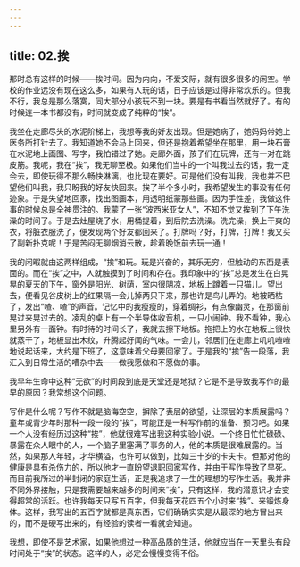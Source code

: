 ```yaml
---
---
---
```

title: 02.挨
---




那时总有这样的时候——挨时间。因为内向，不爱交际，就有很多很多的闲空。学校的作业远没有现在这么多，如果有人玩的话，日子应该是过得非常欢乐的。但我不行，我总是那么落寞，同大部分小孩玩不到一块。要是有书看当然就好了。有的时候连一本书都没有，时间就变成了纯粹的“挨”。

我坐在走廊尽头的水泥阶梯上，我想等我的好友出现。但是她病了，她妈妈带她上医务所打针去了。我知道她不会马上回来，但还是抱着希望坐在那里，用一块石膏在水泥地上画图、写字，我怕错过了她。走廊外面，孩子们在玩牌，还有一对在跳皮筋。我呢，我在“挨”，我无聊至极。如果他们当中的一个叫我过去的话，我一定会去，即使玩得不那么畅快淋漓，也比现在要好。可是他们没有叫我，我也并不巴望他们叫我，我只盼我的好友快回来。挨了半个多小时，我希望发生的事没有任何迹象。于是失望地回家，找出图画本，用透明纸蒙那些画。因为手性差，我做这件事的时候总是全神贯注的。我蒙了一张“波西米亚女人”，不知不觉又挨到了下午洗澡的时间了。于是去灶屋烧了水，用桶提着，到后院去洗澡。洗完澡，换上干爽的衣，将脏衣服洗了，便发现两个好友都回来了。打牌吗？好，打牌，打牌！我又买了副新扑克呢！于是苦闷无聊烟消云散，趁着晚饭前去玩一通！

我的闲暇就由这两样组成，“挨”和玩。玩是兴奋的，其乐无穷，但触动的东西是表面的。而在“挨”之中，人就触摸到了时间和存在。我印象中的“挨”总是发生在白晃晃的夏天的下午，窗外是阳光、树荫，室内很阴凉，地板上蹲着一只猫儿。望出去，便看见谷皮树上的红果隔一会儿掉两只下来，那也许是鸟儿弄的。地被晒枯了，发出“喳、喳”的声音。记忆中的我瘦瘦的，穿着绸衫，有点像幽灵，在那窗前晃过来晃过去的。凌乱的桌上有一个半导体收音机，一只小闹钟。我不看钟，我心里另外有一面钟。有时待的时间长了，我就去擦下地板。拖把上的水在地板上很快就蒸干了，地板显出木纹，升腾起好闻的气味。一会儿，邻居们在走廊上叽叽喳喳地说起话来，大约是下班了，这意味着父母要回家了。于是我的“挨”告一段落，我汇入到日常生活的嘈杂中去——做我愿做和不愿做的事。

我早年生命中这种“无欲”的时间段到底是天堂还是地狱？它是不是导致我写作的最早的原因？我常想这个问题。

写作是什么呢？写作不就是脑海空空，摒除了表层的欲望，让深层的本质展露吗？童年或青少年时那种一段一段的“挨”，可能正是一种写作前的准备、预习吧。如果一个人没有经历过这种“挨”，他就很难写出我这种实验小说。一个终日忙忙碌碌、暴露在众人眼中的人，一个脑子里塞满了事务的人，他的本质是很难展露的。当然，如果那人年轻，才华横溢，也许可以做到，比如三十岁的卡夫卡。但那对他的健康是具有杀伤力的，所以他才一直盼望退职回家写作，并由于写作导致了早死。而目前我所过的半封闭的家庭生活，正是我追求了一生的理想的写作生活。我并非不同外界接触，只是我需要越来越多的时间来“挨”，只有这样，我的潜意识才会变得超常的活跃。也许我每天只写五百字，但我每天花四五个小时来“挨”、来锻炼身体。这样，我写出的五百字就都是真东西，它们确确实实是从最深的地方冒出来的，而不是硬写出来的，有经验的读者一看就会知道。

我想，即使不是艺术家，如果他想过一种高品质的生活，他就应当在一天里头有段时间处于“挨”的状态。这样的人，必定会慢慢变得不俗。